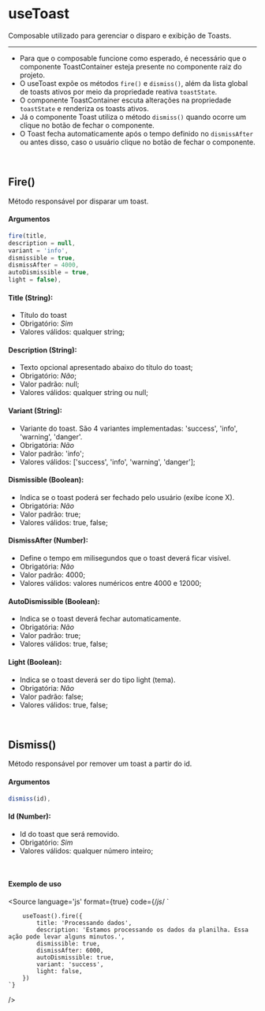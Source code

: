 
<Meta title="Utils/Composables/useToast"/>

# useToast

Composable utilizado para gerenciar o disparo e exibição de Toasts.

<hr />

- Para que o composable funcione como esperado, é necessário que o componente ToastContainer esteja presente no componente raiz do projeto.
- O useToast expõe os métodos `fire()` e `dismiss()`, além da lista global de toasts ativos por meio da propriedade reativa `toastState`.
- O componente ToastContainer escuta alterações na propriedade `toastState` e renderiza os toasts ativos.
- Já o componente Toast utiliza o método `dismiss()` quando ocorre um clique no botão de fechar o componente.
- O Toast fecha automaticamente após o tempo definido no `dismissAfter` ou antes disso, caso o usuário clique no botão de fechar o componente.

<br />

## Fire()
Método responsável por disparar um toast.
#### Argumentos

```js
fire(title,
description = null,
variant = 'info',
dismissible = true,
dismissAfter = 4000,
autoDismissible = true,
light = false),
```


#### Title **(String):**
- Título do toast
- Obrigatório: *Sim*
- Valores válidos: qualquer string;

#### Description **(String):**
- Texto opcional apresentado abaixo do título do toast;
- Obrigatório: *Não*;
- Valor padrão: null;
- Valores válidos: qualquer string ou null;

#### Variant **(String):**
- Variante do toast. São 4 variantes implementadas: 'success', 'info', 'warning', 'danger'.
- Obrigatória: *Não*
- Valor padrão: 'info';
- Valores válidos: ['success', 'info', 'warning', 'danger'];

#### Dismissible **(Boolean):**
- Indica se o toast poderá ser fechado pelo usuário (exibe ícone X).
- Obrigatória: *Não*
- Valor padrão: true;
- Valores válidos: true, false;

#### DismissAfter **(Number):**
- Define o tempo em milisegundos que o toast deverá ficar visível.
- Obrigatória: *Não*
- Valor padrão: 4000;
- Valores válidos: valores numéricos entre 4000 e 12000;

#### AutoDismissible **(Boolean):**
- Indica se o toast deverá fechar automaticamente.
- Obrigatória: *Não*
- Valor padrão: true;
- Valores válidos: true, false;

#### Light **(Boolean):**
- Indica se o toast deverá ser do tipo light (tema).
- Obrigatória: *Não*
- Valor padrão: false;
- Valores válidos: true, false;

<br />

## Dismiss()
Método responsável por remover um toast a partir do id.
#### Argumentos

```js
dismiss(id),
```

#### Id **(Number):**
- Id do toast que será removido.
- Obrigatório: *Sim*
- Valores válidos: qualquer número inteiro;

<br />

#### Exemplo de uso

<Story name="useToast">
</Story>

<Source
    language='js'
    format={true}
    code={/*js*/ `
        
        useToast().fire({
            title: 'Processando dados',
            description: 'Estamos processando os dados da planilha. Essa ação pode levar alguns minutos.',
            dismissible: true,
            dismissAfter: 6000,
            autoDismissible: true,
            variant: 'success',
            light: false,
        })
    `}
/>
